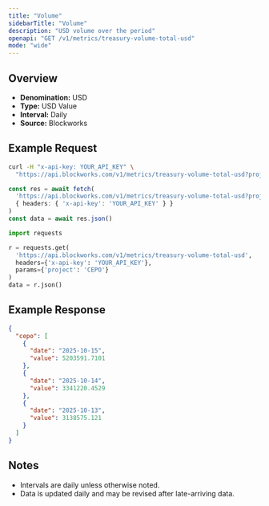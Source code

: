 ```yaml
---
title: "Volume"
sidebarTitle: "Volume"
description: "USD volume over the period"
openapi: "GET /v1/metrics/treasury-volume-total-usd"
mode: "wide"
---
```


## Overview

- **Denomination:** USD
- **Type:** USD Value
- **Interval:** Daily
- **Source:** Blockworks

## Example Request

<CodeGroup>

```bash cURL
curl -H "x-api-key: YOUR_API_KEY" \
  "https://api.blockworks.com/v1/metrics/treasury-volume-total-usd?project=CEPO"
```

```typescript TypeScript
const res = await fetch(
  'https://api.blockworks.com/v1/metrics/treasury-volume-total-usd?project=CEPO',
  { headers: { 'x-api-key': 'YOUR_API_KEY' } }
)
const data = await res.json()
```

```python Python
import requests

r = requests.get(
  'https://api.blockworks.com/v1/metrics/treasury-volume-total-usd',
  headers={'x-api-key': 'YOUR_API_KEY'},
  params={'project': 'CEPO'}
)
data = r.json()
```

</CodeGroup>

## Example Response

```json
{
  "cepo": [
    {
      "date": "2025-10-15",
      "value": 5203591.7101
    },
    {
      "date": "2025-10-14",
      "value": 3341220.4529
    },
    {
      "date": "2025-10-13",
      "value": 3138575.121
    }
  ]
}
```

## Notes
- Intervals are daily unless otherwise noted.
- Data is updated daily and may be revised after late-arriving data.